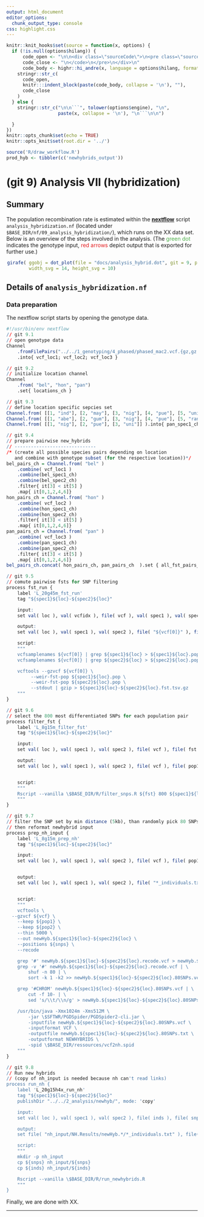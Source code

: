 ```yaml
---
output: html_document
editor_options:
  chunk_output_type: console
css: highlight.css
---
```


```r
knitr::knit_hooks$set(source = function(x, options) {
  if (!is.null(options$hilang)) {
      code_open <- "\n\n<div class=\"sourceCode\">\n<pre class=\"sourceCode\">\n<code class=\"sourceCode\">"
      code_close <- "\n</code>\n</pre>\n</div>\n"
      code_body <- highr::hi_andre(x, language = options$hilang, format = "html")
    stringr::str_c(
      code_open,
      knitr:::indent_block(paste(code_body, collapse = '\n'), ""),
      code_close
    )
  } else {
    stringr::str_c("\n\n```", tolower(options$engine), "\n",
                   paste(x, collapse = '\n'), "\n```\n\n")

  }
})
knitr::opts_chunk$set(echo = TRUE)
knitr::opts_knit$set(root.dir = '../')
```


```r
source('R/draw_workflow.R')
prod_hyb <- tibbler(c('newhybrids_output'))
```

# (git 9) Analysis VII (hybridization)

## Summary

The population recombination rate is estimated within the [**nextflow**](https://www.nextflow.io/) script `analysis_hybridization.nf` (located under `$BASE_DIR/nf/09_analysis_hybridization/`), which runs on the XX data set.
Below is an overview of the steps involved in the analysis.
(The <span style="color:#4DAF4A">green dot</span> indicates the genotype input, <span style="color:#E41A1C">red arrows</span> depict output that is exported for further use.)

<div style="max-width:500px; margin:auto;">
```r
girafe( ggobj = dot_plot(file = "docs/analysis_hybrid.dot", git = 9, point_types = prod_hyb),
        width_svg = 14, height_svg = 10)
```
</div>

## Details of `analysis_hybridization.nf`

### Data preparation

The nextflow script starts by opening the genotype data.

<div class="kclass">
```r
#!/usr/bin/env nextflow
// git 9.1
// open genotype data
Channel
	.fromFilePairs("../../1_genotyping/4_phased/phased_mac2.vcf.{gz,gz.tbi}")
	.into{ vcf_loc1; vcf_loc2; vcf_loc3 }
```


```r
// git 9.2
// initialize location channel
Channel
	.from( "bel", "hon", "pan")
	.set{ locations_ch }
```


```r
// git 9.3
// define location specific sepcies set
Channel.from( [[1, "ind"], [2, "may"], [3, "nig"], [4, "pue"], [5, "uni"]] ).into{ bel_spec1_ch; bel_spec2_ch }
Channel.from( [[1, "abe"], [2, "gum"], [3, "nig"], [4, "pue"], [5, "ran"], [6, "uni"]] ).into{ hon_spec1_ch; hon_spec2_ch }
Channel.from( [[1, "nig"], [2, "pue"], [3, "uni"]] ).into{ pan_spec1_ch; pan_spec2_ch }
```


```r
// git 9.4
// prepare pairwise new_hybrids
// ------------------------------
/* (create all possible species pairs depending on location
   and combine with genotype subset (for the respective location))*/
bel_pairs_ch = Channel.from( "bel" )
    .combine( vcf_loc1 )
    .combine(bel_spec1_ch)
    .combine(bel_spec2_ch)
    .filter{ it[3] < it[5] }
    .map{ it[0,1,2,4,6]}
hon_pairs_ch = Channel.from( "hon" )
    .combine( vcf_loc2 )
    .combine(hon_spec1_ch)
    .combine(hon_spec2_ch)
    .filter{ it[3] < it[5] }
    .map{ it[0,1,2,4,6]}
pan_pairs_ch = Channel.from( "pan" )
    .combine( vcf_loc3 )
    .combine(pan_spec1_ch)
    .combine(pan_spec2_ch)
    .filter{ it[3] < it[5] }
    .map{ it[0,1,2,4,6]}
bel_pairs_ch.concat( hon_pairs_ch, pan_pairs_ch  ).set { all_fst_pairs_ch }
```


```r
// git 9.5
// comute pairwise fsts for SNP filtering
process fst_run {
	label 'L_20g45m_fst_run'
	tag "${spec1}${loc}-${spec2}${loc}"

	input:
	set val( loc ), val( vcfidx ), file( vcf ), val( spec1 ), val( spec2 ) from all_fst_pairs_ch

	output:
	set val( loc ), val( spec1 ), val( spec2 ), file( "${vcf[0]}" ), file( "*.fst.tsv.gz" ), file( "${spec1}${loc}.pop"), file( "${spec2}${loc}.pop") into fst_SNPS

	script:
	"""
	vcfsamplenames ${vcf[0]} | grep ${spec1}${loc} > ${spec1}${loc}.pop
	vcfsamplenames ${vcf[0]} | grep ${spec2}${loc} > ${spec2}${loc}.pop

	vcftools --gzvcf ${vcf[0]} \
		 --weir-fst-pop ${spec1}${loc}.pop \
		 --weir-fst-pop ${spec2}${loc}.pop \
		 --stdout | gzip > ${spec1}${loc}-${spec2}${loc}.fst.tsv.gz
	"""
}
```


```r
// git 9.6
// select the 800 most differentiated SNPs for each population pair
process filter_fst {
	label 'L_8g15m_filter_fst'
	tag "${spec1}${loc}-${spec2}${loc}"

	input:
	set val( loc ), val( spec1 ), val( spec2 ), file( vcf ), file( fst ), file( pop1 ), file( pop2 ) from fst_SNPS

	output:
	set val( loc ), val( spec1 ), val( spec2 ), file( vcf ), file( pop1 ), file( pop2 ), file( "*SNPs.snps" ) into filter_SNPs


	script:
	"""
	Rscript --vanilla \$BASE_DIR/R/filter_snps.R ${fst} 800 ${spec1}${loc}-${spec2}${loc}
	"""
}
```


```r
// git 9.7
// filter the SNP set by min distance (5kb), than randomly pick 80 SNPs
// then reformat newhybrid input
process prep_nh_input {
	label 'L_8g15m_prep_nh'
	tag "${spec1}${loc}-${spec2}${loc}"

	input:
	set val( loc ), val( spec1 ), val( spec2 ), file( vcf ), file( pop1 ), file( pop2 ), file( snps ) from filter_SNPs


	output:
	set val( loc ), val( spec1 ), val( spec2 ), file( "*_individuals.txt" ), file( "*.80SNPs.txt")  into newhybrids_input


	script:
	"""
	vcftools \
  --gzvcf ${vcf} \
	--keep ${pop1} \
	--keep ${pop2} \
	--thin 5000 \
	--out newHyb.${spec1}${loc}-${spec2}${loc} \
	--positions ${snps} \
	--recode

	grep '#' newHyb.${spec1}${loc}-${spec2}${loc}.recode.vcf > newHyb.${spec1}${loc}-${spec2}${loc}.80SNPs.vcf
	grep -v '#' newHyb.${spec1}${loc}-${spec2}${loc}.recode.vcf | \
		shuf -n 80 | \
		sort -k 1 -k2 >> newHyb.${spec1}${loc}-${spec2}${loc}.80SNPs.vcf

	grep '#CHROM' newHyb.${spec1}${loc}-${spec2}${loc}.80SNPs.vcf | \
		cut -f 10- | \
		sed 's/\\t/\\n/g' > newHyb.${spec1}${loc}-${spec2}${loc}.80SNPs_individuals.txt

	/usr/bin/java -Xmx1024m -Xms512M \
		-jar \$SFTWR/PGDSpider/PGDSpider2-cli.jar \
		-inputfile newHyb.${spec1}${loc}-${spec2}${loc}.80SNPs.vcf \
		-inputformat VCF \
		-outputfile newHyb.${spec1}${loc}-${spec2}${loc}.80SNPs.txt \
		-outputformat NEWHYBRIDS \
		-spid \$BASE_DIR/ressources/vcf2nh.spid
	"""
}
```


```r
// git 9.8
// Run new hybrids
// (copy of nh_input is needed because nh can't read links)
process run_nh {
	label 'L_20g15h4x_run_nh'
	tag "${spec1}${loc}-${spec2}${loc}"
	publishDir "../../2_analysis/newhyb/", mode: 'copy'

	input:
	set val( loc ), val( spec1 ), val( spec2 ), file( inds ), file( snps ) from newhybrids_input

	output:
	set file( "nh_input/NH.Results/newHyb.*/*_individuals.txt" ), file( "nh_input/NH.Results/newHyb.*/*_PofZ.txt" )  into newhybrids_output

	script:
	"""
	mkdir -p nh_input
	cp ${snps} nh_input/${snps}
	cp ${inds} nh_input/${inds}

	Rscript --vanilla \$BASE_DIR/R/run_newhybrids.R
	"""
}
```
</div>

Finally, we are done with XX.

---
